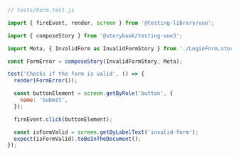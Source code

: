 ```js
// tests/Form.test.js

import { fireEvent, render, screen } from '@testing-library/vue';

import { composeStory } from '@storybook/testing-vue3';

import Meta, { InvalidForm as InvalidFormStory } from './LoginForm.stories'; //👈 Our stories imported here.

const FormError = composeStory(InvalidFormStory, Meta);

test('Checks if the form is valid', () => {
  render(FormError());

  const buttonElement = screen.getByRole('button', {
    name: 'Submit',
  });

  fireEvent.click(buttonElement);

  const isFormValid = screen.getByLabelText('invalid-form');
  expect(isFormValid).toBeInTheDocument();
});
```
